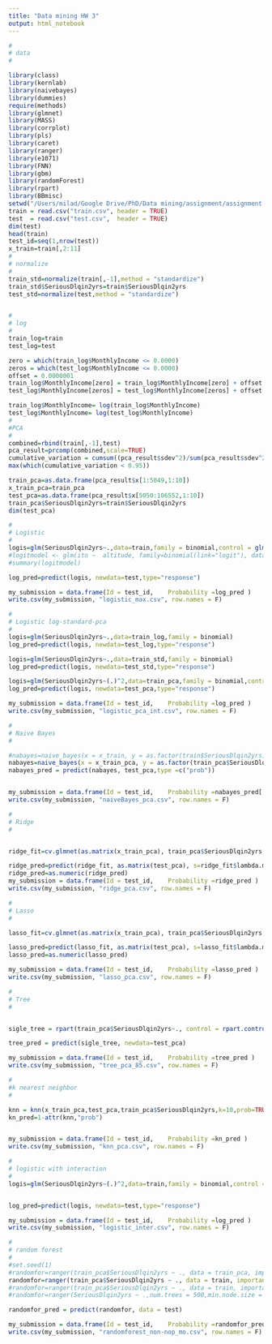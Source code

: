 ```yaml
---
title: "Data mining HW 3"
output: html_notebook
---
```




```r
#
# data
# 

library(class)
library(kernlab)
library(naivebayes)
library(dummies)
require(methods)
library(glmnet)
library(MASS)
library(corrplot)
library(pls)
library(caret)
library(ranger)
library(e1071)
library(FNN)
library(gbm)
library(randomForest)
library(rpart)
library(BBmisc)
setwd("/Users/milad/Google Drive/PhD/Data mining/assignment/assignment 3")
train = read.csv("train.csv", header = TRUE)
test  = read.csv("test.csv",  header = TRUE)
dim(test)
head(train)
test_id=seq(1,nrow(test))
x_train=train[,2:11]
#
# normalize
#
train_std=normalize(train[,-1],method = "standardize")
train_std$SeriousDlqin2yrs=train$SeriousDlqin2yrs
test_std=normalize(test,method = "standardize")


#
# log
#
train_log=train
test_log=test

zero = which(train_log$MonthlyIncome <= 0.0000)
zeros = which(test_log$MonthlyIncome <= 0.0000)
offset = 0.0000001
train_log$MonthlyIncome[zero] = train_log$MonthlyIncome[zero] + offset
test_log$MonthlyIncome[zeros] = test_log$MonthlyIncome[zeros] + offset

train_log$MonthlyIncome= log(train_log$MonthlyIncome)
test_log$MonthlyIncome= log(test_log$MonthlyIncome)
#
#PCA
#
combined=rbind(train[,-1],test)
pca_result=prcomp(combined,scale=TRUE)
cumulative_variation = cumsum((pca_result$sdev^2)/sum(pca_result$sdev^2))
max(which(cumulative_variation < 0.95))

train_pca=as.data.frame(pca_result$x[1:5049,1:10])
x_train_pca=train_pca
test_pca=as.data.frame(pca_result$x[5050:106552,1:10])
train_pca$SeriousDlqin2yrs=train$SeriousDlqin2yrs
dim(test_pca)
```

```r
#
# Logistic
#
logis=glm(SeriousDlqin2yrs~.,data=train,family = binomial,control = glm.control(maxit = 5000))
#logitmodel <- glm(itn ~  altitude, family=binomial(link="logit"), data=logitdata)
#summary(logitmodel)

log_pred=predict(logis, newdata=test,type="response")

my_submission = data.frame(Id = test_id, 	Probability =log_pred )
write.csv(my_submission, "logistic_max.csv", row.names = F)
```

```r
#
# Logistic log-standard-pca
#
logis=glm(SeriousDlqin2yrs~.,data=train_log,family = binomial)
log_pred=predict(logis, newdata=test_log,type="response")

logis=glm(SeriousDlqin2yrs~.,data=train_std,family = binomial)
log_pred=predict(logis, newdata=test_std,type="response")

logis=glm(SeriousDlqin2yrs~(.)^2,data=train_pca,family = binomial,control = glm.control(maxit = 5000))
log_pred=predict(logis, newdata=test_pca,type="response")

my_submission = data.frame(Id = test_id, 	Probability =log_pred )
write.csv(my_submission, "logistic_pca_int.csv", row.names = F)
```

```r
#
# Naive Bayes
#

#nabayes=naive_bayes(x = x_train, y = as.factor(train$SeriousDlqin2yrs),laplace = 0)
nabayes=naive_bayes(x = x_train_pca, y = as.factor(train_pca$SeriousDlqin2yrs),laplace = 0)
nabayes_pred = predict(nabayes, test_pca,type =c("prob"))


my_submission = data.frame(Id = test_id, 	Probability =nabayes_pred[,2] )
write.csv(my_submission, "naiveBayes_pca.csv", row.names = F)

```


```r
#
# Ridge
#


ridge_fit=cv.glmnet(as.matrix(x_train_pca), train_pca$SeriousDlqin2yrs, alpha=0, nfolds=10, family="binomial",type.measure = "auc")

ridge_pred=predict(ridge_fit, as.matrix(test_pca), s=ridge_fit$lambda.min,type="response")
ridge_pred=as.numeric(ridge_pred)
my_submission = data.frame(Id = test_id, 	Probability =ridge_pred )
write.csv(my_submission, "ridge_pca.csv", row.names = F)
```


```r
#
# Lasso
#

lasso_fit=cv.glmnet(as.matrix(x_train_pca), train_pca$SeriousDlqin2yrs, alpha=1, nfolds=10, family="binomial",type.measure = "auc")

lasso_pred=predict(lasso_fit, as.matrix(test_pca), s=lasso_fit$lambda.min,type="response")
lasso_pred=as.numeric(lasso_pred)

my_submission = data.frame(Id = test_id, 	Probability =lasso_pred )
write.csv(my_submission, "lasso_pca.csv", row.names = F)
```


```r
#
# Tree
#


sigle_tree = rpart(train_pca$SeriousDlqin2yrs~., control = rpart.control(minsplit = 85,cp=0), data=train_pca)

tree_pred = predict(sigle_tree, newdata=test_pca)

my_submission = data.frame(Id = test_id, 	Probability =tree_pred )
write.csv(my_submission, "tree_pca_85.csv", row.names = F)

```


```r
#
#k nearest neighbor
#

knn = knn(x_train_pca,test_pca,train_pca$SeriousDlqin2yrs,k=10,prob=TRUE)
kn_pred=1-attr(knn,"prob")


my_submission = data.frame(Id = test_id, 	Probability =kn_pred )
write.csv(my_submission, "knn_pca.csv", row.names = F)
```


```r
#
# logistic with interaction
#
logis=glm(SeriousDlqin2yrs~(.)^2,data=train,family = binomial,control = glm.control(maxit = 5000))


log_pred=predict(logis, newdata=test,type="response")

my_submission = data.frame(Id = test_id, 	Probability =log_pred )
write.csv(my_submission, "logistic_inter.csv", row.names = F)
```

```r
#
# random forest
#
#set.seed(1)
#randomfor=ranger(train_pca$SeriousDlqin2yrs ~ ., data = train_pca, importance = "permutation")
randomfor=ranger(train_pca$SeriousDlqin2yrs ~ ., data = train, importance = "none")
#randomfor=ranger(train_pca$SeriousDlqin2yrs ~ ., data = train, importance = "impurity")
#randomfor=ranger(SeriousDlqin2yrs ~ .,num.trees = 500,min.node.size = 10,mtry= 10,data = train, importance = "impurity")

randomfor_pred = predict(randomfor, data = test)

my_submission = data.frame(Id = test_id, 	Probability =randomfor_pred$predictions )
write.csv(my_submission, "randomforest_non-nop_mo.csv", row.names = F)
```


